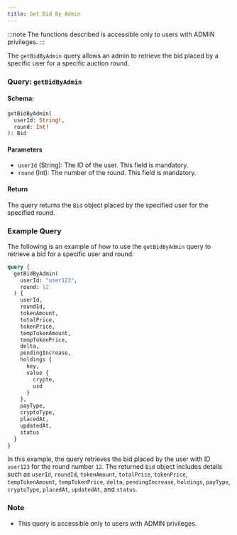 ```yaml
---
title: Get Bid By Admin
---
```



:::note
The functions described is accessible only to users with ADMIN privileges.
:::

The `getBidByAdmin` query allows an admin to retrieve the bid placed by a specific user for a specific auction round.

### Query: `getBidByAdmin`

#### Schema:
```graphql
getBidByAdmin(
  userId: String!,
  round: Int!
): Bid
```

#### Parameters

- `userId` (String): The ID of the user. This field is mandatory.
- `round` (Int): The number of the round. This field is mandatory.

#### Return

The query returns the `Bid` object placed by the specified user for the specified round.

### Example Query

The following is an example of how to use the `getBidByAdmin` query to retrieve a bid for a specific user and round:

```graphql
query {
  getBidByAdmin(
    userId: "user123",
    round: 12
  ) {
    userId,
    roundId,
    tokenAmount,
    totalPrice,
    tokenPrice,
    tempTokenAmount,
    tempTokenPrice,
    delta,
    pendingIncrease,
    holdings {
      key,
      value {
        crypto,
        usd
      }
    },
    payType,
    cryptoType,
    placedAt,
    updatedAt,
    status
  }
}
```

In this example, the query retrieves the bid placed by the user with ID `user123` for the round number `12`. The returned `Bid` object includes details such as `userId`, `roundId`, `tokenAmount`, `totalPrice`, `tokenPrice`, `tempTokenAmount`, `tempTokenPrice`, `delta`, `pendingIncrease`, `holdings`, `payType`, `cryptoType`, `placedAt`, `updatedAt`, and `status`.

### Note

- This query is accessible only to users with ADMIN privileges.